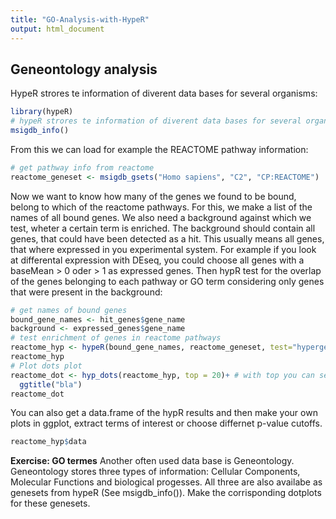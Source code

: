 ```yaml
---
title: "GO-Analysis-with-HypeR"
output: html_document
---
```

## Geneontology analysis

HypeR strores te information of diverent data bases for several organisms:
```r
library(hypeR)
# hypeR strores te information of diverent data bases for several organisms
msigdb_info()
```

From this we can load for example the REACTOME pathway information:

```r
# get pathway info from reactome
reactome_geneset <- msigdb_gsets("Homo sapiens", "C2", "CP:REACTOME")
```

Now we want to know how many of the genes we found to be bound, belong to which of the reactome pathways. For this, we make a list of the names of all bound genes. We also need a background against which we test, wheter a certain term is enriched. The background should contain all genes, that could have been detected as a hit. This usually means all genes, that where expressed in you experimental system. For example if you look at differental expression with DEseq, you could choose all genes with a baseMean > 0 oder > 1 as expressed genes. Then hypR test for the overlap of the genes belonging to each pathway or GO term considering only genes that were present in the background:

```r
# get names of bound genes
bound_gene_names <- hit_genes$gene_name
background <- expressed_genes$gene_name
# test enrichment of genes in reactome pathways
reactome_hyp <- hypeR(bound_gene_names, reactome_geneset, test="hypergeometric", fdr=0.05, background=background)
reactome_hyp
# Plot dots plot
reactome_dot <- hyp_dots(reactome_hyp, top = 20)+ # with top you can set the number of top terms to show
  ggtitle("bla")
reactome_dot
```

You can also get a data.frame of the hypR results and then make your own plots in ggplot, extract terms of interest or choose differnet p-value cutoffs.

```r

reactome_hyp$data

```

**Exercise: GO termes**
Another often used data base is Geneontology. Geneontology stores three types of information: Cellular Components, Molecular Functions and biological progesses. All three are also availabe as genesets from hypeR (See msigdb_info()). Make the corrisponding dotplots for these genesets.
